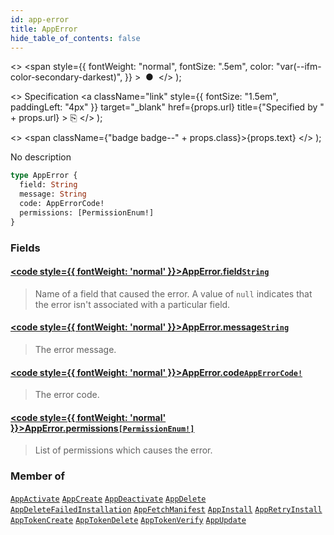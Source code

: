 ```yaml
---
id: app-error
title: AppError
hide_table_of_contents: false
---
```


  <>
    <span
      style={{
        fontWeight: "normal",
        fontSize: ".5em",
        color: "var(--ifm-color-secondary-darkest)",
      }}
    >
      &nbsp;●&nbsp;
    </span>
  </>
);

  <>
    Specification
    <a
      className="link"
      style={{ fontSize: "1.5em", paddingLeft: "4px" }}
      target="\_blank"
      href={props.url}
      title={"Specified by " + props.url}
    >
      ⎘
    </a>
  </>
);

  <>
    <span className={"badge badge--" + props.class}>{props.text}</span>
  </>
);

No description

```graphql
type AppError {
  field: String
  message: String
  code: AppErrorCode!
  permissions: [PermissionEnum!]
}
```

### Fields

#### [<code style={{ fontWeight: 'normal' }}>AppError.<b>field</b></code>](#)<Bullet />[`String`](../../api-reference/scalars/string) <Badge class="secondary" text="scalar"/>

> Name of a field that caused the error. A value of `null` indicates that the error isn't associated with a particular field.

#### [<code style={{ fontWeight: 'normal' }}>AppError.<b>message</b></code>](#)<Bullet />[`String`](../../api-reference/scalars/string) <Badge class="secondary" text="scalar"/>

> The error message.

#### [<code style={{ fontWeight: 'normal' }}>AppError.<b>code</b></code>](#)<Bullet />[`AppErrorCode!`](../../api-reference/enums/app-error-code) <Badge class="secondary" text="non-null"/> <Badge class="secondary" text="enum"/>

> The error code.

#### [<code style={{ fontWeight: 'normal' }}>AppError.<b>permissions</b></code>](#)<Bullet />[`[PermissionEnum!]`](../../api-reference/enums/permission-enum) <Badge class="secondary" text="list"/> <Badge class="secondary" text="enum"/>

> List of permissions which causes the error.

### Member of

[`AppActivate`](../../api-reference/objects/app-activate) <Badge class="secondary" text="object"/><Bullet />[`AppCreate`](../../api-reference/objects/app-create) <Badge class="secondary" text="object"/><Bullet />[`AppDeactivate`](../../api-reference/objects/app-deactivate) <Badge class="secondary" text="object"/><Bullet />[`AppDelete`](../../api-reference/objects/app-delete) <Badge class="secondary" text="object"/><Bullet />[`AppDeleteFailedInstallation`](../../api-reference/objects/app-delete-failed-installation) <Badge class="secondary" text="object"/><Bullet />[`AppFetchManifest`](../../api-reference/objects/app-fetch-manifest) <Badge class="secondary" text="object"/><Bullet />[`AppInstall`](../../api-reference/objects/app-install) <Badge class="secondary" text="object"/><Bullet />[`AppRetryInstall`](../../api-reference/objects/app-retry-install) <Badge class="secondary" text="object"/><Bullet />[`AppTokenCreate`](../../api-reference/objects/app-token-create) <Badge class="secondary" text="object"/><Bullet />[`AppTokenDelete`](../../api-reference/objects/app-token-delete) <Badge class="secondary" text="object"/><Bullet />[`AppTokenVerify`](../../api-reference/objects/app-token-verify) <Badge class="secondary" text="object"/><Bullet />[`AppUpdate`](../../api-reference/objects/app-update) <Badge class="secondary" text="object"/>
